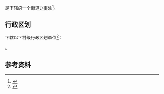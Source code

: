 {{中国乡级行政区|43/01/03/011/000}}

'''{{PAGENAMEBASE}}'''是{{PRC admin/fullname|43/01/03/011/000|3}}下辖的一个[[街道办事处|街道办事处]]<ref>{{PRC admin/ref sgc|{{PRC admin/parent|43/01/03/011/000}}}}</ref>。

== 行政区划 ==
{{PAGENAMEBASE}}下辖以下村级行政区划单位<ref>{{PRC admin/ref sgc|43/01/03/011/000}}</ref>：

{{PRC admin/children|43/01/03/011/000}}。

== 参考资料 ==
{{reflist}}

{{湖南行政区划小作品}}
{{PRC admin/navcat|43/01/03/011/000}}